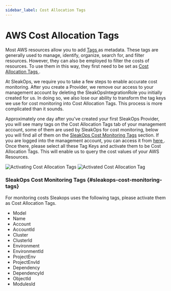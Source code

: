```yaml
---
sidebar_label: Cost Allocation Tags
---
```



# AWS Cost Allocation Tags

Most AWS resources allow you to add [Tags <FiExternalLink/>](https://docs.aws.amazon.com/tag-editor/latest/userguide/tagging.html) as metadata. These tags are generally used to manage, identify, organize, search for, and filter resources. However, they can also be employed to filter the costs of resources. To use them in this way, they first need to be set as [Cost Allocation Tags <FiExternalLink/>](https://docs.aws.amazon.com/awsaccountbilling/latest/aboutv2/cost-alloc-tags.html).

At SleakOps, we require you to take a few steps to enable accurate cost monitoring. After you create a Provider, we remove our access to your management account by deleting the SleakOpsIntegrationRole you initially created for us. In doing so, we also lose our ability to transform the tag keys we use for cost monitoring into Cost Allocation Tags. This process is more complicated than it sounds.

Approximately one day after you've created your first SleakOps Provider, you will see many tags on the Cost Allocation Tags tab of your management account, some of them are used by SleakOps for cost monitoring, below you will find all of them on the [SleakOps Cost Monitoring Tags](#sleakops-cost-monitoring-tags) section. If you are logged into the management account, you can access it from [here <FiExternalLink/>](https://us-east-1.console.aws.amazon.com/billing/home?region=us-east-1#/tags). Once there, please select all these Tag Keys and activate them to be Cost Allocation Tags. This will enable us to query the cost values of your AWS Resources.

<Zoom>
  <img
    src="/img/provider/aws/provider-activate-tags.png"
    alt="Activating Cost Allocation Tags"
    style={{ height: '250px', width: 'auto' }}
  />
</Zoom>

<Zoom>
  <img
    src="/img/provider/aws/provider-activated-tag.png"
    alt="Activated Cost Allocation Tag"
    style={{ height: '250px', width: 'auto' }}
  />
</Zoom>

### SleakOps Cost Monitoring Tags {#sleakops-cost-monitoring-tags}
For monitoring costs Sleakops uses the following tags, please activate them as Cost Allocation Tags.
- Model
- Name
- Account
- AccountId
- Cluster
- ClusterId
- Environment
- EnvironmentId
- ProjectEnv
- ProjectEnvId
- Dependency
- DependencyId
- ObjectId
- ModulesId